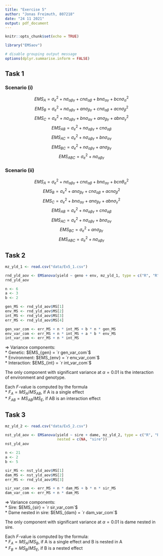 ```yaml
---
title: "Exercise 5"
author: "Jonas Freimuth, 807218"
date: "24 11 2021"
output: pdf_document
---
```


```r
knitr::opts_chunk$set(echo = TRUE)

library("EMSaov")

# disable grouping output message
options(dplyr.summarise.inform = FALSE)

```

## Task 1

### Scenario (i)

$$ EMS_{A}   = \sigma^2_e + n \sigma_{\alpha \beta \gamma} + c n \sigma_{\alpha \beta}  + b n \sigma_{\alpha \gamma} + b c n \sigma^2_{\alpha}$$
$$EMS_{B}   = \sigma^2_e + n \sigma_{\alpha \beta \gamma} + a n \sigma_{\beta  \gamma} + c n \sigma_{\alpha \beta}  + a c n \sigma^2_{\beta}$$
$$EMS_{C}   = \sigma^2_e + n \sigma_{\alpha \beta \gamma} + b n \sigma_{\alpha \gamma} + a n \sigma_{\beta  \gamma} + a b n \sigma^2_{\gamma}$$
$$EMS_{AB}  = \sigma^2_e + n \sigma_{\alpha \beta \gamma} + c n \sigma_{\alpha \beta}$$
$$EMS_{AC}  = \sigma^2_e + n \sigma_{\alpha \beta \gamma} + b n \sigma_{\alpha \gamma}$$
$$EMS_{BC}  = \sigma^2_e + n \sigma_{\alpha \beta \gamma} + a n \sigma_{\beta  \gamma}$$
$$EMS_{ABC} = \sigma^2_e + n \sigma_{\alpha \beta \gamma}$$

### Scenario (ii)

$$EMS_{A}   = \sigma^2_e + n \sigma_{\alpha \beta \gamma} + c n \sigma_{\alpha \beta}  + b n \sigma_{\alpha \gamma} + b c n \theta^2_{\alpha}$$
$$EMS_{B}   = \sigma^2_e                                  + a n \sigma_{\beta  \gamma} + c n \sigma_{\alpha \beta}  + a c n \sigma^2_{\beta}$$
$$EMS_{C}   = \sigma^2_e                                  + b n \sigma_{\alpha \gamma} + a n \sigma_{\beta  \gamma} + a b n \sigma^2_{\gamma}$$
$$EMS_{AB}  = \sigma^2_e + n \sigma_{\alpha \beta \gamma} + c n \sigma_{\alpha \beta}$$
$$EMS_{AC}  = \sigma^2_e + n \sigma_{\alpha \beta \gamma} + b n \sigma_{\alpha \gamma}$$
$$EMS_{BC}  = \sigma^2_e                                  + a n \sigma_{\beta  \gamma}$$
$$EMS_{ABC} = \sigma^2_e + n \sigma_{\alpha \beta \gamma}$$


## Task 2

```r
mz_yld_1 <- read.csv("data/Ex5_1.csv")

rnd_yld_aov <- EMSanova(yield ~ geno + env, mz_yld_1, type = c("R", "R"))
rnd_yld_aov
```

```r
n <- 6
a <- 3
b <- 2

gen_MS <- rnd_yld_aov$MS[1]
env_MS <- rnd_yld_aov$MS[2]
int_MS <- rnd_yld_aov$MS[3]
err_MS <- rnd_yld_aov$MS[4]

gen_var_com <- err_MS + n * int_MS + b * n * gen_MS
env_var_com <- err_MS + n * int_MS + a * b * env_MS
int_var_com <- err_MS + n * int_MS
```

$\Rightarrow$ Variance components:  
* Genetic: $EMS_{gen} = `r gen_var_com`$  
* Environment: $EMS_{env} = `r env_var_com`$  
* Interaction: $EMS_{int} = `r int_var_com`$

The only component with significant variance at $\alpha = 0.01$ is the 
interaction of environment and genotype.

Each $F$-value is computed by the formula  
* $F_{A} = MS_A / MS_{AB}$, if A is a single effect  
* $F_{AB} = MS_{AB} / MS_E$, if AB is an interaction effect

## Task 3

```r
mz_yld_2 <- read.csv("data/Ex5_2.csv")

nst_yld_aov <- EMSanova(yield ~ sire + dame, mz_yld_2, type = c("R", "R"),
                        nested = c(NA, "sire"))
nst_yld_aov
```


```r
n <- 21
a <- 2
b <- 5

sir_MS <- nst_yld_aov$MS[1]
dam_MS <- nst_yld_aov$MS[2]
err_MS <- rnd_yld_aov$MS[3]

sir_var_com <- err_MS + n * dam_MS + b * n * sir_MS
dam_var_com <- err_MS + n * dam_MS
```


$\Rightarrow$ Variance components:  
* Sire: $EMS_{sir} = `r sir_var_com`$  
* Dame nested in sire: $EMS_{dam} = `r dam_var_com`$  

The only component with significant variance at $\alpha = 0.01$ is dame nested
in sire.  

Each $F$-value is computed by the formula:  
* $F_{A} = MS_A / MS_B$, if A is a single effect and B is nested in A   
* $F_{B} = MS_{B} / MS_E$, if B is a nested effect  
